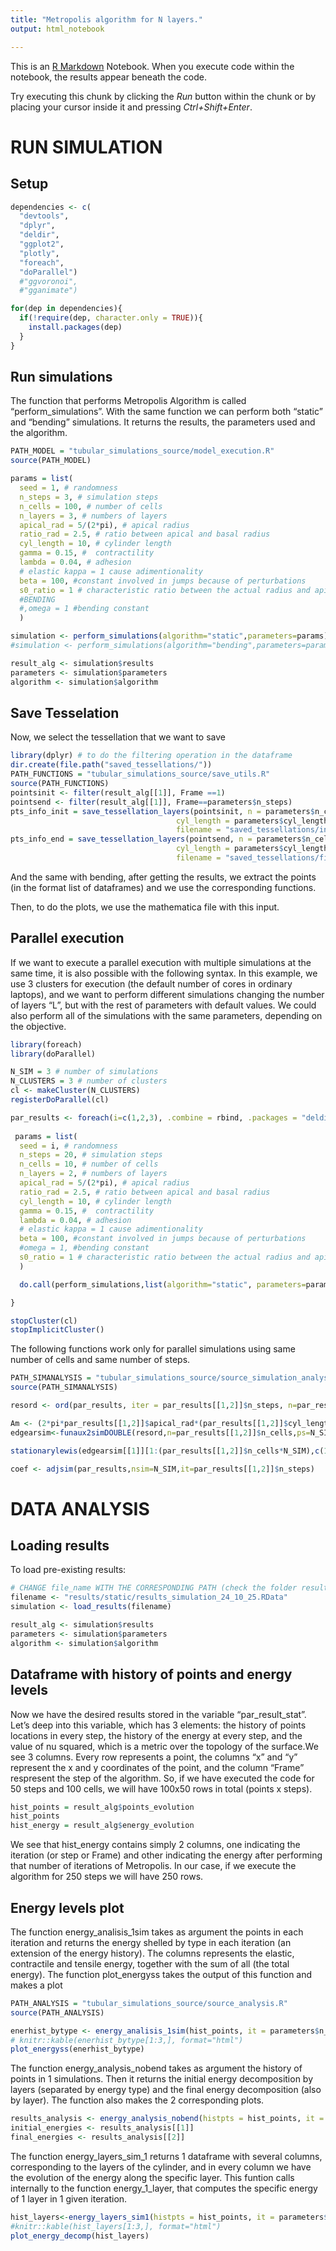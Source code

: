 ```yaml
---
title: "Metropolis algorithm for N layers."
output: html_notebook

---
```


This is an [R Markdown](http://rmarkdown.rstudio.com) Notebook. When you execute code within the notebook, the results appear beneath the code. 

Try executing this chunk by clicking the *Run* button within the chunk or by placing your cursor inside it and pressing *Ctrl+Shift+Enter*. 

# RUN SIMULATION

## Setup

```r
dependencies <- c(
  "devtools",
  "dplyr",
  "deldir",
  "ggplot2",
  "plotly",
  "foreach",
  "doParallel")
  #"ggvoronoi",
  #"gganimate")

for(dep in dependencies){
  if(!require(dep, character.only = TRUE)){
    install.packages(dep)
  }
}
```


## Run simulations

The function that performs Metropolis Algorithm is called "perform_simulations". With the same function we can perform both "static" and "bending" simulations. It returns the results, the parameters used and the algorithm. 

```r
PATH_MODEL = "tubular_simulations_source/model_execution.R"
source(PATH_MODEL)

params = list(
  seed = 1, # randomness
  n_steps = 3, # simulation steps
  n_cells = 100, # number of cells
  n_layers = 3, # numbers of layers
  apical_rad = 5/(2*pi), # apical radius
  ratio_rad = 2.5, # ratio between apical and basal radius 
  cyl_length = 10, # cylinder length
  gamma = 0.15, #  contractility
  lambda = 0.04, # adhesion 
  # elastic kappa = 1 cause adimentionality
  beta = 100, #constant involved in jumps because of perturbations
  s0_ratio = 1 # characteristic ratio between the actual radius and apical radius
  #BENDING
  #,omega = 1 #bending constant
  )

simulation <- perform_simulations(algorithm="static",parameters=params) 
#simulation <- perform_simulations(algorithm="bending",parameters=params) 

result_alg <- simulation$results
parameters <- simulation$parameters
algorithm <- simulation$algorithm
```

## Save Tesselation

Now, we select the tessellation that we want to save
```r
library(dplyr) # to do the filtering operation in the dataframe
dir.create(file.path("saved_tessellations/"))
PATH_FUNCTIONS = "tubular_simulations_source/save_utils.R"
source(PATH_FUNCTIONS)
pointsinit <- filter(result_alg[[1]], Frame ==1)
pointsend <- filter(result_alg[[1]], Frame==parameters$n_steps)
pts_info_init = save_tessellation_layers(pointsinit, n = parameters$n_cells, RadiusA =parameters$apical_rad, Ratio = parameters$ratio_rad,
                                     cyl_length = parameters$cyl_length, Layers = parameters$n_layers,
                                     filename = "saved_tessellations/init_saved_tessellation.csv")
pts_info_end = save_tessellation_layers(pointsend, n = parameters$n_cells, RadiusA =parameters$apical_rad, Ratio = parameters$ratio_rad,
                                     cyl_length = parameters$cyl_length, Layers = parameters$n_layers, 
                                     filename = "saved_tessellations/fin_saved_tessellation.csv")
```
And the same with bending, after getting the results, we extract the points (in the format list of dataframes) and we use the corresponding functions.

Then, to do the plots, we use the mathematica file with this input.

## Parallel execution

If we want to execute a parallel execution with multiple simulations at the same time, it is also possible with the following syntax. In this example, we use 3 clusters for execution (the default number of cores in ordinary laptops), and we want to perform different simulations changing the number of layers "L", but with the rest of parameters with default values. We could also perform all of the simulations with the same parameters, depending on the objective.

```r
library(foreach)
library(doParallel)

N_SIM = 3 # number of simulations
N_CLUSTERS = 3 # number of clusters
cl <- makeCluster(N_CLUSTERS) 
registerDoParallel(cl)

par_results <- foreach(i=c(1,2,3), .combine = rbind, .packages = "deldir") %dopar% {
  
 params = list(
  seed = i, # randomness
  n_steps = 20, # simulation steps
  n_cells = 10, # number of cells
  n_layers = 2, # numbers of layers
  apical_rad = 5/(2*pi), # apical radius
  ratio_rad = 2.5, # ratio between apical and basal radius 
  cyl_length = 10, # cylinder length
  gamma = 0.15, #  contractility
  lambda = 0.04, # adhesion 
  # elastic kappa = 1 cause adimentionality
  beta = 100, #constant involved in jumps because of perturbations
  #omega = 1, #bending constant
  s0_ratio = 1 # characteristic ratio between the actual radius and apical radius
  )

  do.call(perform_simulations,list(algorithm="static", parameters=params,save_parallel=TRUE))

}

stopCluster(cl)
stopImplicitCluster()
```

The following functions work only for parallel simulations using same number of cells and same number of steps. 

```r
PATH_SIMANALYSIS = "tubular_simulations_source/source_simulation_analysis.R"
source(PATH_SIMANALYSIS)

resord <- ord(par_results, iter = par_results[[1,2]]$n_steps, n=par_results[[1,2]]$n_cells, sim = N_SIM)

Am <- (2*pi*par_results[[1,2]]$apical_rad*(par_results[[1,2]]$cyl_length))/par_results[[1,2]]$n_cells
edgearsim<-funaux2simDOUBLE(resord,n=par_results[[1,2]]$n_cells,ps=N_SIM, A0=Am)

stationarylewis(edgearsim[[1]][1:(par_results[[1,2]]$n_cells*N_SIM),c(1,2,3)])

coef <- adjsim(par_results,nsim=N_SIM,it=par_results[[1,2]]$n_steps)
```


# DATA ANALYSIS

## Loading results

To load pre-existing results:
```r
# CHANGE file_name WITH THE CORRESPONDING PATH (check the folder results)
filename <- "results/static/results_simulation_24_10_25.RData"
simulation <- load_results(filename)

result_alg <- simulation$results
parameters <- simulation$parameters
algorithm <- simulation$algorithm
```

## Dataframe with history of points and  energy levels

Now we have the desired results stored in the variable "par_result_stat". Let's deep into this variable, which has 3 elements: the history of points locations in every step, the history of the energy at every step, and the value of nu squared, which is a metric over the topology of the surface.We see 3 columns. Every row represents a point, the columns "x" and "y"
represent the x and y coordinates of the point, and the column "Frame" 
respresent the step of the algorithm. So, if we have executed the code for 
50 steps and 100 cells, we will have 100x50 rows in total (points x steps).

```r
hist_points = result_alg$points_evolution
hist_points
hist_energy = result_alg$energy_evolution
```

We see that hist_energy contains simply 2 columns, one indicating the iteration 
(or step or Frame) and other indicating the energy after performing that number 
of iterations of Metropolis. In our case, if we execute the algorithm for 250 
steps we will have 250 rows.


## Energy levels plot 

The function energy_analisis_1sim  takes as argument the points in each iteration and returns the energy shelled by type in each iteration (an extension of the energy history). The columns represents the elastic, contractile and tensile energy, together with the sum of all (the total energy). The function plot_energyss takes the output of this function and makes a plot

```r
PATH_ANALYSIS = "tubular_simulations_source/source_analysis.R"
source(PATH_ANALYSIS)

enerhist_bytype <- energy_analisis_1sim(hist_points, it = parameters$n_steps, lay = parameters$n_layers, n =parameters$n_cells)
# knitr::kable(enerhist_bytype[1:3,], format="html")
plot_energyss(enerhist_bytype)
```

The function energy_analysis_nobend takes as argument the history of points in 1 simulations. Then it returns the initial energy decomposition by layers (separated by energy type) and the final energy decomposition (also by layer). The function also makes the 2 corresponding plots.

```r
results_analysis <- energy_analysis_nobend(histpts = hist_points, it = parameters$n_steps, n = parameters$n_cells, Lay = parameters$n_layers)
initial_energies <- results_analysis[[1]]
final_energies <- results_analysis[[2]]
```



The function energy_layers_sim_1 returns 1 dataframe with several columns, corresponding to the layers of the cylinder, and in every column we have the evolution of the energy along the specific layer. This funtion calls internally to the function energy_1_layer, that computes the specific energy of 1 layer in 1 given iteration.

```r
hist_layers<-energy_layers_sim1(histpts = hist_points, it = parameters$n_steps, Lay = parameters$n_layers, n = parameters$n_cells, rect = rec)
#knitr::kable(hist_layers[1:3,], format="html")
plot_energy_decomp(hist_layers)
```





